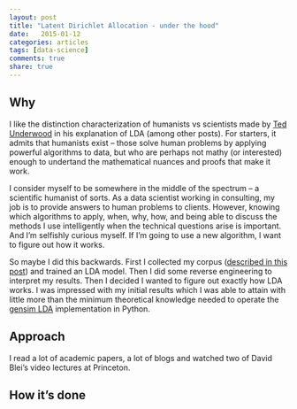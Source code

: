 ```yaml
---
layout: post
title: "Latent Dirichlet Allocation - under the hood"
date:   2015-01-12
categories: articles
tags: [data-science]
comments: true
share: true
---
```


## Why

I like the distinction characterization of humanists vs scientists made by [Ted Underwood] in his explanation of LDA (among other posts).  For starters, it admits that humanists exist -- those solve human problems by applying powerful algorithms to data, but who are perhaps not mathy (or interested) enough to undertand the mathematical nuances and proofs that make it work.

I consider myself to be somewhere in the middle of the spectrum -- a scientific humanist of sorts.  As a data scientist working in consulting, my job is to provide answers to human problems to clients.  However, knowing which algorithms to apply, when, why, how, and being able to discuss the methods I use intelligently when the technical questions arise is important.  And I'm selfishly curious myself.  If I'm going to use a new algorithm, I want to figure out how it works.

So maybe I did this backwards. First I collected my corpus ([described in this post]) and trained an LDA model.  Then I did some reverse engineering to interpret my results.  Then I decided I wanted to figure out exactly how LDA works.  I was impressed with my initial results which I was able to attain with little more than the minimum theoretical knowledge needed to operate the [gensim LDA] implementation in Python.

## Approach

I read a lot of academic papers, a lot of blogs and watched two of David Blei's video lectures at Princeton.   

## How it's done



[Ted Underwood]:http://tedunderwood.com/2012/04/07/topic-modeling-made-just-simple-enough/
[described in this post]:http://brooksandrew.github.io/simpleblog/articles/new-york-times-api-to-mongodb/
[gensim LDA]:http://radimrehurek.com/gensim/models/ldamodel.html